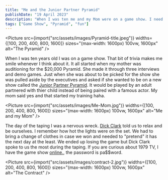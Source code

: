 ```yaml
---
title: "Me and the Junior Partner Pyramid"
publishDate: "19 April 2023"
description: "When I was ten me and my Mom were on a game show. I need to change the min character of 50 to 30"
tags: ["Game Show", "Pyramid", "fun"]
---
```



<Picture src={import("src/assets/images/Pyramid-title.jpeg")} widths={[100, 200, 400, 800, 1600]} sizes="(max-width: 1600px) 100vw, 1600px" alt="The Pyramid" />

When I was ten years old I was on a game show. That bit of trivia makes me smile whenever I think about it. It all started when my mother was auditioning for the $20,000 Pyramid. She made it through three interviews and demo games. Just when she was about to be picked for the show she was pulled aside by the executives and asked if she wanted to be on a new show called the [Junior Partner Pyramid](https://en.wikipedia.org/wiki/Pyramid_(game_show)). It would be played by an adult partnered with thier child instead of being paired with a famous actor. My mom said yes and that started my training haha.

<Picture src={import("src/assets/images/Me-Mom.jpg")} widths={[100, 200, 400, 800, 1600]} sizes="(max-width: 1600px) 100vw, 1600px" alt="Me and my Mom" />

The day of the taping I was a nervous wreck. [Dick Clark](https://en.wikipedia.org/wiki/Dick_Clark) told us to relax and be ourselves. I remember how hot the lights were on the set. We had to bring a change of clothes in case we won and needed to "pretend" it has the next day at the least. We ended up losing the game but Dick Clark spoke to us the most during the taping. If you are curious about 1979 TV, I have the game show [online.](https://vimeo.com/26595314), the password is pa$$word.

<Picture src={import("src/assets/images/contract-2.jpg")} widths={[100, 200, 400, 800, 1600]} sizes="(max-width: 1600px) 100vw, 1600px" alt="The Contract" />
